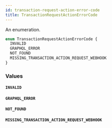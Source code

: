 ```yaml
---
id: transaction-request-action-error-code
title: TransactionRequestActionErrorCode
---
```



An enumeration.

```graphql
enum TransactionRequestActionErrorCode {
  INVALID
  GRAPHQL_ERROR
  NOT_FOUND
  MISSING_TRANSACTION_ACTION_REQUEST_WEBHOOK
}
```


### Values

#### `INVALID` 




#### `GRAPHQL_ERROR` 




#### `NOT_FOUND` 




#### `MISSING_TRANSACTION_ACTION_REQUEST_WEBHOOK` 






